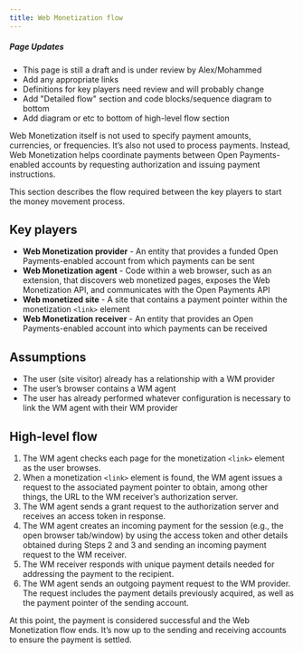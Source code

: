```yaml
---
title: Web Monetization flow
---
```


<div class="draft"><h5>Page Updates</h5><ul><li>This page is still a draft and is under review by Alex/Mohammed</li><li>Add any appropriate links</li><li>Definitions for key players need review and will probably change</li><li>Add "Detailed flow" section and code blocks/sequence diagram to bottom </li><li>Add diagram or etc to bottom of high-level flow section</li></ul></div>

Web Monetization itself is not used to specify payment amounts, currencies, or frequencies. It’s also not used to process payments. Instead, Web Monetization helps coordinate payments between Open Payments-enabled accounts by requesting authorization and issuing payment instructions.

This section describes the flow required between the key players to start the money movement process.

## Key players

- **Web Monetization provider** - An entity that provides a funded Open Payments-enabled account from which payments can be sent
- **Web Monetization agent** - Code within a web browser, such as an extension, that discovers web monetized pages, exposes the Web Monetization API, and communicates with the Open Payments API
- **Web monetized site** - A site that contains a payment pointer within the monetization `<link>` element
- **Web Monetization receiver** - An entity that provides an Open Payments-enabled account into which payments can be received

## Assumptions

- The user (site visitor) already has a relationship with a WM provider
- The user’s browser contains a WM agent
- The user has already performed whatever configuration is necessary to link the WM agent with their WM provider

## High-level flow

1. The WM agent checks each page for the monetization `<link>` element as the user browses.
2. When a monetization `<link>` element is found, the WM agent issues a request to the associated payment pointer to obtain, among other things, the URL to the WM receiver’s authorization server.
3. The WM agent sends a grant request to the authorization server and receives an access token in response.
4. The WM agent creates an incoming payment for the session (e.g., the open browser tab/window) by using the access token and other details obtained during Steps 2 and 3 and sending an incoming payment request to the WM receiver.
5. The WM receiver responds with unique payment details needed for addressing the payment to the recipient.
6. The WM agent sends an outgoing payment request to the WM provider. The request includes the payment details previously acquired, as well as the payment pointer of the sending account.

At this point, the payment is considered successful and the Web Monetization flow ends. It’s now up to the sending and receiving accounts to ensure the payment is settled.

